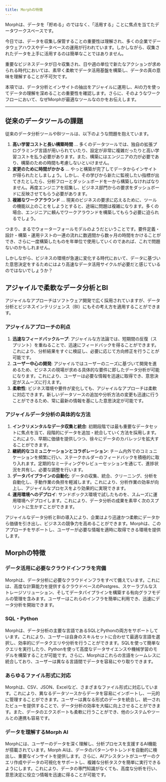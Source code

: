 ```yaml
---
title: Morphの特徴
---
```


Morphは、データを「貯める」のではなく、「活用する」ことに焦点を当てたデータワークスペースです。

今日では、データを収集し保管することの重要性は理解され、多くの企業でデータウェアハウスやデータベースの運用が行われています。しかしながら、収集されたデータを上手に活用するのは簡単なことではありません。

重要なビジネスデータが日々収集され、日や週の単位で新たなアクションが求められる時代においては、素早く柔軟でデータ活用基盤を構築し、データの真の意味を理解することが不可欠です。

本項では、データ分析とインサイトの抽出をアジャイルに運用し、AIの力を使ってデータの理解を深めることの重要性を確認します。さらに、そのようなワークフローにおいて、なぜMorphが最適なツールなのかをお伝えします。

---

## 従来のデータツールの課題

従来のデータ分析ツールやBIツールは、以下のような問題を抱えています。

1. **高い学習コストと長い構築時間** … 多くのデータツールでは、独自の拡張プログラミング言語が用いられていたり、設定が非常に複雑だったりと高い学習コストを払う必要があります。また、構築にはエンジニアの力が必要であり、構築のための時間も考慮しないといけません。
2. **変更のために時間がかかる** … やっと構築が完了してデータからインサイトが得られたとしましょう。しかし、その学びから新たに監視したい指標が出てきたとしたら、分析フローとダッシュボードを一から構築しなければなりません。再度エンジニアを招集し、ビジネス部門からの要求をダッシュボードに反映させてもらう必要があります。
3. **複雑なワークアラウンド** … 現実のビジネスの要求に応えるために、ツールの機能以上のことをしようとすると、途端に問題は複雑になります。多くの場合、エンジニアに頼んでワークアラウンドを構築してもらう必要に迫られるでしょう。

つまり、まるでウォーターフォールモデルのようだということです。要件定義・設計・構築・運用テストの一連の流れに数週間から数ヶ月の時間をかけることができ、さらに一度構築したものを年単位で使用していくのであれば、これで問題ないのかもしれません。

しかしながら、ビジネスの環境が急速に変化する時代において、データに基づいた意思決定をするためにはより高速なデータ活用サイクルが必要だと感じているのではないでしょうか？

## アジャイルで柔軟なデータ分析とBI

アジャイルなアプローチはソフトウェア開発で広く採用されていますが、データ分析とビジネスインテリジェンス（BI）にもその考え方を適用することができます。

### アジャイルアプローチの利点

1. **迅速なフィードバックループ**: アジャイルな方法論では、短期間の反復（スプリント）を重ねることで、迅速にフィードバックを得ることができます。これにより、分析結果をすぐに検証し、必要に応じて方向修正を行うことが可能です。
2. **ユーザー中心の開発**: アジャイルではユーザーのニーズに基づいて開発を進めるため、ビジネスの現場が求める具体的な要件に即したデータ分析が可能になります。これにより、ユーザーは必要な情報を迅速に取得でき、意思決定がスムーズに行えます。
3. **柔軟性**: ビジネス環境や要件が変化しても、アジャイルなアプローチは柔軟に対応できます。新しいデータソースの追加や分析方法の変更も迅速に行うことができるため、常に最新の情報を基にした意思決定が可能です。

### アジャイルデータ分析の具体的な方法

1. **インクリメンタルなデータ収集と統合**: 初期段階では最も重要なデータセットに焦点を当て、段階的にデータを追加・統合していく方法を採用します。これにより、早期に価値を提供しつつ、徐々にデータのカバレッジを拡大することができます。
2. **継続的なコミュニケーションとコラボレーション**: チーム内外でのコミュニケーションを頻繁に行い、ステークホルダーのフィードバックを積極的に取り入れます。定期的なミーティングやレビューセッションを通じて、進捗状況を共有し、必要な調整を行います。
3. **データパイプラインの自動化**: データの収集、統合、クリーニング、分析を自動化し、手動作業の負担を軽減します。これにより、分析作業の効率が向上し、アジャイルなプロセスをより効果的に実現できます。
4. **運用環境へのデプロイ**: サンドボックス環境で試したものを、スムーズに運用環境へデプロイします。これにより、データ分析の成果を素早く次のスプリントに生かすことができます。

アジャイルなデータ分析とBIの導入により、企業はより迅速かつ柔軟にデータから価値を引き出し、ビジネスの競争力を高めることができます。Morphは、このアプローチをサポートし、ユーザーが必要な情報を適時に取得できる環境を提供します。

## Morphの特徴

### データ活用に必要なクラウドインフラを完備

Morphは、データ分析に必要なクラウドインフラをすべて備えています。これには、高度な計算能力を提供するクラウドベースのPostgres、スケーラブルなストレージソリューション、そしてデータパイプラインを構築する有向グラフモデルの管理を含みます。ユーザーはこれらのインフラを簡単に利用でき、迅速にデータ分析を開始できます。

### SQL・Python

Morphは、データ分析の主要な言語であるSQLとPythonの両方をサポートしています。これにより、ユーザーは自身のスキルセットに合わせて最適な言語を選択し、効率的にデータクエリや分析を行うことができます。SQLを使って簡単なクエリを実行したり、Pythonを使って高度なデータサイエンスや機械学習のモデルを構築することが可能です。さらに、Morphはこれらの言語をシームレスに統合しており、ユーザーは異なる言語間でデータを容易にやり取りできます。

### あらゆるファイル形式に対応

Morphは、CSV、JSON、Excelなど、さまざまなファイル形式に対応しています。これにより、異なるデータソースからデータを容易にインポートし、一元的に管理することができます。ユーザーは異なる形式のデータを統合し、統一されたビューを提供することで、データ分析の効率を大幅に向上させることができます。また、データのエクスポートも柔軟に行うことができ、他のシステムやツールとの連携も容易です。

### データを理解するMorph AI

Morphには、ユーザーのデータを深く理解し、分析プロセスを支援するAI機能が搭載されています。Morph AIは、データのパターンやトレンドを自動的に検出し、重要なインサイトを提供します。さらに、AIアシスタントがユーザーのクエリ作成やデータの可視化をサポートし、複雑な分析タスクを簡単に実行できるようにします。これにより、データの専門知識がなくても、高度な分析を行い、意思決定に役立つ情報を迅速に得ることが可能です。